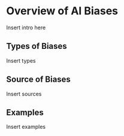 # Overview of AI Biases

Insert intro here

## Types of Biases

Insert types

## Source of Biases

Insert sources

## Examples

Insert examples
